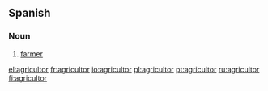 ==Spanish==

===Noun===
{{es-noun-mf|f=agricultora|mpl=agricultores}}

# [[farmer]]

[[el:agricultor]]
[[fr:agricultor]]
[[io:agricultor]]
[[pl:agricultor]]
[[pt:agricultor]]
[[ru:agricultor]]
[[fi:agricultor]]